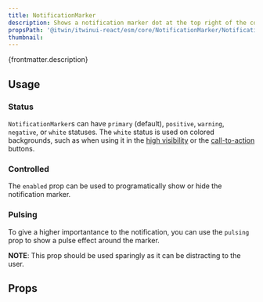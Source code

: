 ```yaml
---
title: NotificationMarker
description: Shows a notification marker dot at the top right of the component.
propsPath: '@itwin/itwinui-react/esm/core/NotificationMarker/NotificationMarker.d.ts'
thumbnail:
---
```


<p>{frontmatter.description}</p>

<LiveExample src='NotificationMarker.main.jsx'>
  <AllExamples.NotificationMarkerMainExample client:load />
</LiveExample>

## Usage

### Status

`NotificationMarker`s can have `primary` (default), `positive`, `warning`, `negative`, or `white` statuses. The `white` status is used on colored backgrounds, such as when using it in the [high visibility](button#high-visibility) or the [call-to-action](button#call-to-action) buttons.

<LiveExample src='NotificationMarker.statuses.jsx'>
  <AllExamples.NotificationMarkerStatusesExample client:load />
</LiveExample>

### Controlled

The `enabled` prop can be used to programatically show or hide the notification marker.

### Pulsing

To give a higher importantance to the notification, you can use the `pulsing` prop to show a pulse effect around the marker.

**NOTE**: This prop should be used sparingly as it can be distracting to the user.

<LiveExample src='NotificationMarker.pulsing.jsx'>
  <AllExamples.NotificationMarkerPulsingExample client:load />
</LiveExample>

## Props

<PropsTable path={frontmatter.propsPath} />

